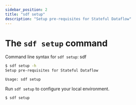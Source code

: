 ```yaml
---
sidebar_position: 2
title: "sdf setup"
description: "Setup pre-requisites for Stateful Dataflow"
---
```


# The `sdf setup` command

Command line syntax for `sdf setup`:
sdf

```bash
$ sdf setup -h
Setup pre-requisites for Stateful Dataflow

Usage: sdf setup
```

Run `sdf setup` to configure your local environment.


```bash copy="fl"
$ sdf setup
```
